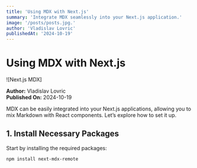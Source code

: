 ```yaml
---
title: 'Using MDX with Next.js'
summary: 'Integrate MDX seamlessly into your Next.js application.'
image: '/posts/posts.jpg.'
author: 'Vladislav Lovric'
publishedAt: '2024-10-19'
---
```


# Using MDX with Next.js

![Next.js MDX]

**Author:** Vladislav Lovric  
**Published On:** 2024-10-19

MDX can be easily integrated into your Next.js applications, allowing you to mix
Markdown with React components. Let’s explore how to set it up.

## 1. Install Necessary Packages

Start by installing the required packages:

```bash
npm install next-mdx-remote
```
